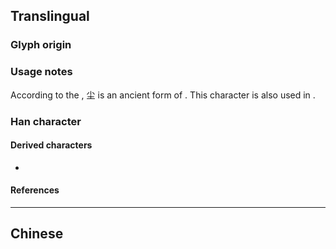 {{also|塵}}
{{character info/new}}
==Translingual==

===Glyph origin===
{{Han simp|塵|f=鹿|t=小}}

===Usage notes===
According to the {{w|Kangxi dictionary}}, 尘 is an ancient form of {{l|mul|塵}}. This character is also used in {{w|simplified Chinese}}.

===Han character===
{{Han char|rn=42|rad=小|as=03|sn=6|four=|canj=FG,XFG|ids=⿱小土}}

====Derived characters====
* {{l|mul|[[𬪛]]}}

====References====
{{Han ref|kx=0297.060|dkj=07484|dj=0591.080|hdz=10419.050|uh=5C18}}

----

==Chinese==
{{zh-see|塵}}